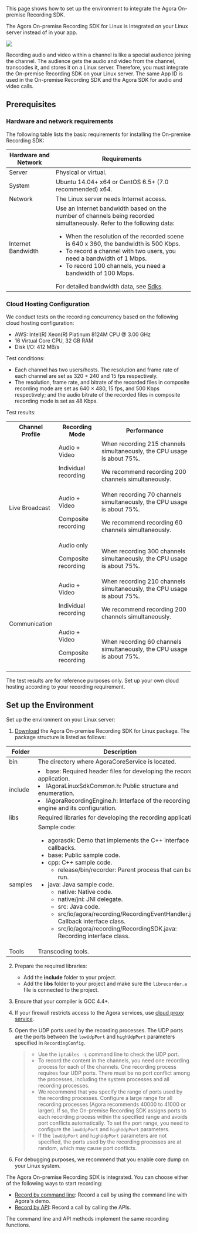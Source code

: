 <PlatformWrapper platform="linux-cpp">

This page shows how to set up the environment to integrate the Agora On-premise Recording SDK.

The Agora On-premise Recording SDK for Linux is integrated on your Linux server instead of in your app.

![](https://web-cdn.agora.io/docs-files/1545296935254)

Recording audio and video within a channel is like a special audience joining the channel. The audience gets the audio and video from the channel, transcodes it, and stores it on a Linux server. Therefore, you must integrate the On-premise Recording SDK on your Linux server. The same App ID is used in the On-premise Recording SDK and the Agora SDK for audio and video calls.

## Prerequisites

### Hardware and network requirements

The following table lists the basic requirements for installing the On-premise Recording SDK:

| Hardware and Network | Requirements |
| --- | --- |
| Server | Physical or virtual. |
| System | Ubuntu 14.04+ x64 or CentOS 6.5+ (7.0 recommended) x64. |
| Network | The Linux server needs Internet access. |
| Internet Bandwidth | Use an Internet bandwidth based on the number of channels being recorded simultaneously. Refer to the following data:<ul><li>When the resolution of the recorded scene is 640 x 360, the bandwidth is 500 Kbps.</li><li>To record a channel with two users, you need a bandwidth of 1 Mbps.</li><li>To record 100 channels, you need a bandwidth of 100 Mbps.</li></ul>For detailed bandwidth data, see [Sdks](/sdks). |

### Cloud Hosting Configuration

We conduct tests on the recording concurrency based on the following cloud hosting configuration:

* AWS: Intel(R) Xeon(R) Platinum 8124M CPU @ 3.00 GHz
* 16 Virtual Core CPU, 32 GB RAM
* Disk I/O: 412 MB/s

Test conditions:

* Each channel has two users/hosts. The resolution and frame rate of each channel are set as 320 × 240 and 15 fps respectively.
* The resolution, frame rate, and bitrate of the recorded files in composite recording mode are set as 640 × 480, 15 fps, and 500 Kbps respectively; and the audio bitrate of the recorded files in composite recording mode is set as 48 Kbps.

Test results:

<table>
  <tr>
    <th>Channel Profile</th>
    <th>Recording Mode</th>
    <th>Performance</th>
  </tr>
  <tr>
    <td rowspan="3">Live Broadcast</td>
    <td>Audio + Video<p>Individual recording</p></td>
    <td>When recording 215 channels simultaneously, the CPU usage is about 75%.<p>We recommend recording 200 channels simultaneously.</p></td>
  </tr>
  <tr>
    <td>Audio + Video<p>Composite recording</p></td>
    <td>When recording 70 channels simultaneously, the CPU usage is about 75%.<p>We recommend recording 60 channels simultaneously.</p></td>
  </tr>
  <tr>
    <td>Audio only<p>Composite recording</p></td>
    <td>When recording 300 channels simultaneously, the CPU usage is about 75%.</td>
  </tr>
  <tr>
    <td rowspan="2">Communication</td>
    <td>Audio + Video<p>Individual recording</p></td>
    <td>When recording 210 channels simultaneously, the CPU usage is about 75%.<p>We recommend recording 200 channels simultaneously.</p></td>
  </tr>
  <tr>
    <td>Audio + Video<p>Composite recording</p></td>
    <td>When recording 60 channels simultaneously, the CPU usage is about 75%.</td>
  </tr>
</table>

The test results are for reference purposes only. Set up your own cloud hosting according to your recording requirement.

## Set up the Environment

Set up the environment on your Linux server:

1. [Download](http://docs.agora.io/en/sdks?platform=linux) the Agora On-premise Recording SDK for Linux package. The package structure is listed as follows:

  | Folder | Description |
  | --- | --- |
  | bin | The directory where AgoraCoreService is located. |
  | include | <li>base: Required header files for developing the recording application.</li><li>IAgoraLinuxSdkCommon.h: Public structure and enumeration.</li><li>IAgoraRecordingEngine.h: Interface of the recording engine and its configuration.</li> |
  | libs | Required libraries for developing the recording application. |
  | samples | Sample code: <ul><li>agorasdk: Demo that implements the C++ interface and callbacks.</li><li>base: Public sample code.</li><li>cpp: C++ sample code.<ul><li>release/bin/recorder: Parent process that can be run.</li></ul></li><li>java: Java sample code.<ul><li>native: Native code.</li><li>native/jni: JNI delegate.</li><li>src: Java code.</li><li>src/io/agora/recording/RecordingEventHandler.java: Callback interface class.</li><li>src/io/agora/recording/RecordingSDK.java: Recording interface class.</li></ul></li></ul> |
  | Tools | Transcoding tools. |

2. Prepare the required libraries:
      - Add the **include** folder to your project.
      - Add the **libs** folder to your project and make sure the `librecorder.a` file is connected to the project.
3. Ensure that your compiler is GCC 4.4+.
4. If your firewall restricts access to the Agora services, use [cloud proxy service](../develop/cloud-proxy).

5. Open the UDP ports used by the recording processes. The UDP ports are the ports between the `lowUdpPort` and `highUdpPort` parameters specified in  `RecordingConfig`.

   > - Use the `iptables -L` command line to check the UDP port.
   > - To record the content in the channels, you need one recording process for each of the channels. One recording process requires four UDP ports. There must be no port conflict among the processes, including the system processes and all recording processes.
   > - We recommend that you specify the range of ports used by the recording processes. Configure a large range for all recording processes \(Agora recommends 40000 to 41000 or larger\). If so, the On-premise Recording SDK assigns ports to each recording process within the specified range and avoids port conflicts automatically. To set the port range, you need to configure the `lowUdpPort` and `highUdpPort` parameters.
   > - If the `lowUdpPort` and `highUdpPort` parameters are not specified, the ports used by the recording processes are at random, which may cause port conflicts.


6. For debugging purposes, we recommend that you enable core dump on your Linux system.


The Agora On-premise Recording SDK is integrated. You can choose either of the following ways to start recording:
- [Record by command line](./recording_cmd_cpp): Record a call by using the command line with Agora's demo.
- [Record by API](./recording_api_cpp): Record a call by calling the APIs.

The command line and API methods implement the same recording functions.

</PlatformWrapper>